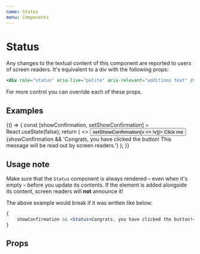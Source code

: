 ```yaml
---
name: Status
menu: Components
---
```




# Status

Any changes to the textual content of this component are reported to users of screen readers. It's equivalent to a div with the following props:

```jsx
<div role="status" aria-live="polite" aria-relevant="additions text" />
```

For more control you can override each of these props.

## Examples

<Playground>
	{() => {
		const [showConfirmation, setShowConfirmation] = React.useState(false);
		return (
			<>
				<Button onClick={() => setShowConfirmation(v => !v)}>
					Click me
				</Button>
				<Status>
					{showConfirmation &&
						'Congrats, you have clicked the button! This message will be read out by screen readers.'}
				</Status>
			</>
		);
	}}
</Playground>

## Usage note

Make sure that the `Status` component is always rendered – even when it's empty – before you update its contents. If the element is added alongside its content, screen readers will **not** announce it!

The above example would break if it was written like below:

```jsx
{
	showConfirmation && <Status>Congrats, you have clicked the button!</Status>;
}
```

## Props

<Props of={Status} />

